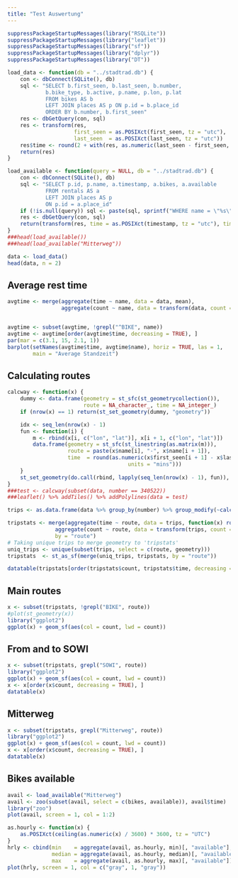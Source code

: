 ```yaml
---
title: "Test Auswertung"
---
```


```r
suppressPackageStartupMessages(library("RSQLite"))
suppressPackageStartupMessages(library("leaflet"))
suppressPackageStartupMessages(library("sf"))
suppressPackageStartupMessages(library("dplyr"))
suppressPackageStartupMessages(library("DT"))

load_data <- function(db = "../stadtrad.db") {
    con <- dbConnect(SQLite(), db)
    sql <- "SELECT b.first_seen, b.last_seen, b.number,
            b.bike_type, b.active, p.name, p.lon, p.lat
            FROM bikes AS b
            LEFT JOIN places AS p ON p.id = b.place_id
            ORDER BY b.number, b.first_seen"
    res <- dbGetQuery(con, sql)
    res <- transform(res,
                     first_seen = as.POSIXct(first_seen, tz = "utc"),
                     last_seen  = as.POSIXct(last_seen, tz = "utc"))
    res$time <- round(2 + with(res, as.numeric(last_seen - first_seen, units = "mins")))
    return(res)
}

load_available <- function(query = NULL, db = "../stadtrad.db") {
    con <- dbConnect(SQLite(), db)
    sql <- "SELECT p.id, p.name, a.timestamp, a.bikes, a.available
            FROM rentals AS a
            LEFT JOIN places AS p
            ON p.id = a.place_id"
    if (!is.null(query)) sql <- paste(sql, sprintf("WHERE name = \"%s\"", query))
    res <- dbGetQuery(con, sql)
    return(transform(res, time = as.POSIXct(timestamp, tz = "utc"), timestamp = NULL))
}
###head(load_available())
###head(load_available("Mitterweg"))
```

```r
data <- load_data()
head(data, n = 2)
```

## Average rest time


```r
avgtime <- merge(aggregate(time ~ name, data = data, mean),
                 aggregate(count ~ name, data = transform(data, count = 1), sum), by = "name")


avgtime <- subset(avgtime, !grepl("^BIKE", name))
avgtime <- avgtime[order(avgtime$time, decreasing = TRUE), ]
par(mar = c(3.1, 15, 2.1, 1))
barplot(setNames(avgtime$time, avgtime$name), horiz = TRUE, las = 1,
        main = "Average Standzeit")
```

## Calculating routes

```r
calcway <- function(x) {
    dummy <- data.frame(geometry = st_sfc(st_geometrycollection()),
                        route = NA_character_, time = NA_integer_)
    if (nrow(x) == 1) return(st_set_geometry(dummy, "geometry"))

    idx <- seq_len(nrow(x) - 1)
    fun <- function(i) {
        m <- rbind(x[i, c("lon", "lat")], x[i + 1, c("lon", "lat")])
        data.frame(geometry = st_sfc(st_linestring(as.matrix(m))),
                   route = paste(x$name[i], "-", x$name[i + 1]),
                   time  = round(as.numeric(x$first_seen[i + 1] - x$last_seen[i],
                                      units = "mins")))
    }
    st_set_geometry(do.call(rbind, lapply(seq_len(nrow(x) - 1), fun)), "geometry")
}
###test <- calcway(subset(data, number == 340522))
###leaflet() %>% addTiles() %>% addPolylines(data = test)
```


```r
trips <- as.data.frame(data %>% group_by(number) %>% group_modify(~calcway(.x)))

tripstats <- merge(aggregate(time ~ route, data = trips, function(x) round(mean(x), 1)),
               aggregate(count ~ route, data = transform(trips, count = 1), sum),
               by = "route")
# Taking unique trips to merge geometry to 'tripstats'
uniq_trips <- unique(subset(trips, select = c(route, geometry)))
tripstats  <- st_as_sf(merge(uniq_trips, tripstats, by = "route"))

datatable(tripstats[order(tripstats$count, tripstats$time, decreasing = TRUE), ])

```

## Main routes

```r
x <- subset(tripstats, !grepl("BIKE", route))
#plot(st_geometry(x))
library("ggplot2")
ggplot(x) + geom_sf(aes(col = count, lwd = count))
```

## From and to SOWI

```r
x <- subset(tripstats, grepl("SOWI", route))
library("ggplot2")
ggplot(x) + geom_sf(aes(col = count, lwd = count))
x <- x[order(x$count, decreasing = TRUE), ]
datatable(x)
```

## Mitterweg

```r
x <- subset(tripstats, grepl("Mitterweg", route))
library("ggplot2")
ggplot(x) + geom_sf(aes(col = count, lwd = count))
x <- x[order(x$count, decreasing = TRUE), ]
datatable(x)
```

## Bikes available

```r
avail <- load_available("Mitterweg")
avail <- zoo(subset(avail, select = c(bikes, available)), avail$time)
library("zoo")
plot(avail, screen = 1, col = 1:2)

as.hourly <- function(x) {
    as.POSIXct(ceiling(as.numeric(x) / 3600) * 3600, tz = "UTC")
}
hrly <- cbind(min    = aggregate(avail, as.hourly, min)[, "available"],
              median = aggregate(avail, as.hourly, median)[, "available"],
              max    = aggregate(avail, as.hourly, max)[, "available"])
plot(hrly, screen = 1, col = c("gray", 1, "gray"))

```

